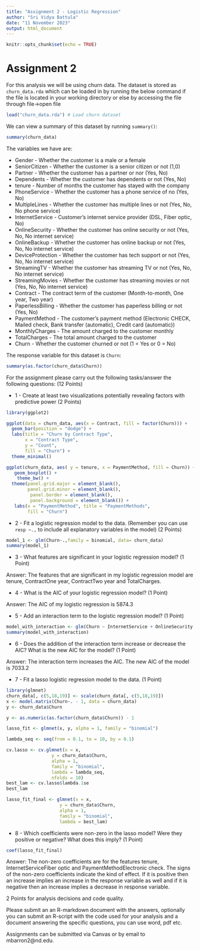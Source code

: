 ```yaml
---
title: "Assignment 2 - Logistic Regression"
author: "Sri Vidya Battula"
date: "11 November 2023"
output: html_document
---
```


```r
knitr::opts_chunk$set(echo = TRUE)
```

# Assignment 2

For this analysis we will be using churn data. The dataset is stored as `churn_data.rda` which can be loaded in by running the below command if the file is located in your working directory or else by accessing the file through file->open file

```r
load("churn_data.rda") # Load churn dataset
```

We can view a summary of this dataset by running `summary()`:

```r
summary(churn_data)
```

The variables we have are:

* Gender - Whether the customer is a male or a female
* SeniorCitizen - Whether the customer is a senior citizen or not (1,0)
* Partner - Whether the customer has a partner or nor (Yes, No)
* Dependents - Whether the customer has dependents or not (Yes, No)
* tenure - Number of months the customer has stayed with the company
* PhoneService - Whether the customer has a phone service of no (Yes, No)
* MultipleLines - Whether the customer has multiple lines or not (Yes, No, No phone service)
* InternetService - Customer's internet service provider (DSL, Fiber optic, No)
* OnlineSecurity - Whether the customer has online security or not (Yes, No, No internet service)
* OnlineBackup - Whether the customer has online backup or not (Yes, No, No internet service)
* DeviceProtection - Whether the customer has tech support or not (Yes, No, No internet service)
* StreamingTV - Whether the customer has streaming TV or not (Yes, No, No internet service)
* StreamingMovies - Whether the customer has streaming movies or not (Yes, No, No internet service)
* Contract - The contract term of the customer (Month-to-month, One year, Two year)
* PaperlessBilling - Whether the customer has paperless billing or not (Yes, No)
* PaymentMethod - The customer's payment method (Electronic CHECK, Mailed check, Bank transfer (automatic), Credit card (automatic))
* MonthlyCharges - The amount charged to the customer monthly
* TotalCharges - The total amount charged to the customer
* Churn - Whether the customer churned or not (1 = Yes or 0 = No)


The response variable for this dataset is `Churn`:

```r
summary(as.factor(churn_data$Churn))
```


For the assignment please carry out the following tasks/answer the following questions: (12 Points)


* 1 - Create at least two visualizations potentially revealing factors with predictive power (2 Points)
```r
library(ggplot2)

ggplot(data = churn_data, aes(x = Contract, fill = factor(Churn))) +
  geom_bar(position = "dodge") +
  labs(title = "Churn by Contract Type",
       x = "Contract Type",
       y = "Count",
       fill = "Churn") +
  theme_minimal()
```
```r
ggplot(churn_data, aes( y = tenure, x = PaymentMethod, fill = Churn)) +
   geom_boxplot() + 
    theme_bw() + 
  theme(panel.grid.major = element_blank(),
        panel.grid.minor = element_blank(), 
         panel.border = element_blank(),
         panel.background = element_blank()) + 
   labs(x = "PaymentMethod", title = "PaymentMethods",
        fill = "Churn") 
```


* 2 - Fit a logistic regression model to the data. (Remember you can use `resp ~.,` to include all explanatory variables in the model) (2 Points)
```r
model_1 <- glm(Churn~.,family = binomial, data= churn_data) 
summary(model_1)
```

* 3 - What features are significant in your logistic regression model? (1 Point)

Answer: The features that are significant in my logistic regression model are tenure, ContractOne year, ContractTwo year and TotalCharges.


* 4 - What is the AIC of your logistic regression model?  (1 Point)

Answer: The AIC of my logistic regression is 5874.3

* 5 - Add an interaction term to the logistic regression model? (1 Point)

```r
model_with_interaction <- glm(Churn ~ InternetService + OnlineSecurity + InternetService:OnlineSecurity, family = binomial, data = churn_data)
summary(model_with_interaction)
```


* 6 - Does the addition of the interaction term increase or decrease the AIC? What is the new AIC for the model? (1 Point)

Answer: The interaction term increases the AIC. The new AIC of the model is 7033.2

* 7 - Fit a lasso logistic regression model to the data. (1 Point)

```r
library(glmnet)
churn_data[, c(5,18,19)] <- scale(churn_data[, c(5,18,19)])
x <- model.matrix(Churn~. - 1, data = churn_data)
y <- churn_data$Churn

y <- as.numeric(as.factor(churn_data$Churn)) - 1

lasso_fit <- glmnet(x, y, alpha = 1, family = "binomial")

lambda_seq <- seq(from = 0.1, to = 10, by = 0.1)

cv.lasso <- cv.glmnet(x = x, 
                 y = churn_data$Churn, 
                 alpha = 1, 
                 family = "binomial", 
                 lambda = lambda_seq, 
                 nfolds = 10)
best_lam <- cv.lasso$lambda.1se
best_lam

lasso_fit_final <- glmnet(x = x, 
                    y = churn_data$Churn, 
                    alpha = 1, 
                    family = "binomial", 
                    lambda = best_lam) 
```

* 8 - Which coefficients were non-zero in the lasso model? Were they positive or negative? What does this imply? (1 Point)

```r
coef(lasso_fit_final)
```
Answer: The non-zero coefficients are for the features tenure, InternetServiceFiber optic and PaymentMethodElectronic check. The signs of the non-zero coefficients indicate the kind of effect. If it is positive then an increase implies an increase in the response variable as well and if it is negative then an increase implies a decrease in response variable. 

2 Points for analysis decisions and code quality.

Please submit an an R-markdown document with the answers, optionally you can submit an R-script with the code used for your analysis and a document answering the specific questions, you can use word, pdf etc.

Assignments can be submitted via Canvas or by email to mbarron2@nd.edu. 

